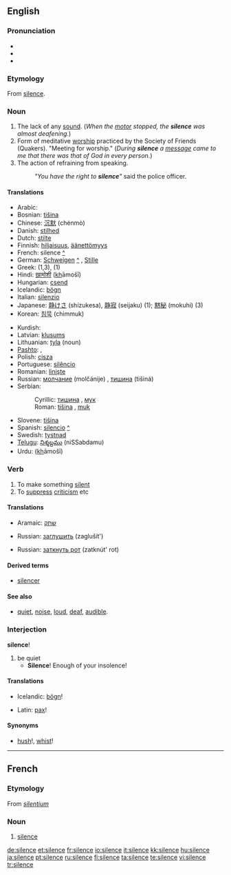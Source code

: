 {{wikipedia|dab=silence}}
==English==

{{rank|regard|married|slowly|702|silence|afterwards|horses|wonder}}

===Pronunciation===
* {{IPA|/saɪləns/}}
* {{SAMPA|/"saIl@ns/}}
*{{audio|en-us-silence.ogg|Audio (US)}}

===Etymology===
From {{OF.}} [[#French|silence]].

===Noun===
{{wikipedia}}
{{en-noun|-|s}}

# The lack of any [[sound]]. (''When the [[motor]] stopped, the '''silence''' was almost deafening.'')
# Form of meditative [[worship]] practiced by the Society of Friends (Quakers). "Meeting for worship." (''During '''silence''' a [[message]] came to me that there was that of God in every person.'')
# The action of refraining from speaking.
#:''"You have the right to '''silence'''"'' said the police officer.

====Translations====
{{top}}
*Arabic: {{ARchar|[[صمت]]}} {{IPAchar|(ʂamt)}}
*Bosnian: [[tišina]] {{f}}
*Chinese: [[沉默]] (chénmò)
*Danish: [[stilhed]]
*Dutch: [[stilte]]
*Finnish: [[hiljaisuus]], [[äänettömyys]]
*French: silence [[:fr:silence|^]] {{f}}
*German: [[Schweigen]] [[:de:Schweigen|^]] {{n}}, [[Stille]] {{f}}
*Greek: {{t|el|σιωπή|f}} (1,3), {{t|el|σιγή|f}} (1)
*Hindi: [[ख़ामोशी]] (<u>kh</u>āmošī) {{f}}
*Hungarian: [[csend]]
*Icelandic: [[þögn]] {{f}}
*Italian: [[silenzio]] {{m}}
*Japanese: [[静けさ]] (shízukesa), [[静寂]] (seijaku) (1); [[黙秘]] (mokuhi) (3)
*Korean: [[침묵]] (chimmuk)
{{mid}}
*Kurdish: {{KUchar|[[بێده‌نگ]]}}
*Latvian: [[klusums]] {{m}}
*Lithuanian: [[tyla]] {{f}} (noun)
*[[Pashto]]: {{PSchar|[[ګنګه روژه]]}}, {{PSchar|[[چوپتيا]]}} {{f}}
*Polish: [[cisza]] {{f}}
*Portuguese: [[silêncio]] {{m}}
*Romanian: [[linişte]] {{f}}
*Russian: [[молчание]] (molčánije) {{n}}, [[тишина]] (tišiná) {{f}}
*Serbian:
*:Cyrillic: [[тишина#Serbian|тишина]] {{f}}, [[мук]] {{m}}
*:Roman: [[tišina#Serbian|tišina]] {{f}}, [[muk]] {{m}}
*Slovene: [[tišina]] {{f}}
*Spanish: [[silencio]] [[:es:silencio|^]] {{m}}
*Swedish: [[tystnad]]
*[[Telugu]]: [[నిశ్శబ్దము]] (niSSabdamu)
*Urdu: {{URchar|[[خاموشی]]}} (<u>kh</u>āmošī) {{f}}
{{bottom}}

===Verb===
{{en-verb|silenc|ing}}

# To make something [[silent]]
# To [[suppress]] [[criticism]] etc

====Translations====
{{trans-top|To make something silent}}
*Aramaic: [[שתק]]
{{trans-mid}}
*Russian: [[заглушить]] (zaglušít')
{{trans-bottom}}

{{trans-top|To suppress criticism}}
{{trans-mid}}
*Russian: [[заткнуть рот]] (zatknút' rot)
{{trans-bottom}}

====Derived terms====
* [[silencer]]

====See also====
*[[quiet]], [[noise]], [[loud]], [[deaf]], [[audible]].

===Interjection===
'''silence'''!
# be quiet
#* '''Silence'''! Enough of your insolence!

====Translations====
{{trans-top|be quiet!}}
*Icelandic: [[þögn]]!
{{trans-mid}}
*Latin: [[pax]]!
{{trans-bottom}}

====Synonyms====
*[[hush]]!, [[whist]]!

----

==French==

===Etymology===
From {{L.}} ''[[silentium]]''

===Noun===
{{fr-noun-reg|m}}

# [[#English|silence]]

[[de:silence]]
[[et:silence]]
[[fr:silence]]
[[io:silence]]
[[it:silence]]
[[kk:silence]]
[[hu:silence]]
[[ja:silence]]
[[pt:silence]]
[[ru:silence]]
[[fi:silence]]
[[ta:silence]]
[[te:silence]]
[[vi:silence]]
[[tr:silence]]